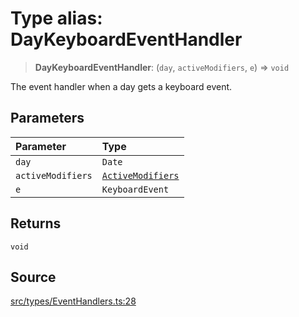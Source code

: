 # Type alias: DayKeyboardEventHandler

> **DayKeyboardEventHandler**: (`day`, `activeModifiers`, `e`) => `void`

The event handler when a day gets a keyboard event.

## Parameters

| Parameter | Type |
| :------ | :------ |
| `day` | `Date` |
| `activeModifiers` | [`ActiveModifiers`](/api/latest/type-aliases/ActiveModifiers.mdx) |
| `e` | `KeyboardEvent` |

## Returns

`void`

## Source

[src/types/EventHandlers.ts:28](https://github.com/gpbl/react-day-picker/blob/86f49ff11/src/types/EventHandlers.ts#L28)
